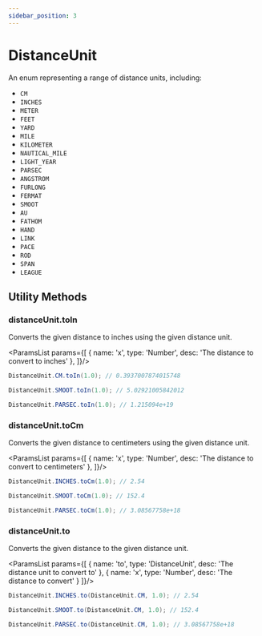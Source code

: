```yaml
---
sidebar_position: 3
---
```



# DistanceUnit

An enum representing a range of distance units, including:
 - `CM`
 - `INCHES`
 - `METER`
 - `FEET`
 - `YARD`
 - `MILE`
 - `KILOMETER`
 - `NAUTICAL_MILE`
 - `LIGHT_YEAR`
 - `PARSEC`
 - `ANGSTROM`
 - `FURLONG`
 - `FERMAT`
 - `SMOOT`
 - `AU`
 - `FATHOM`
 - `HAND`
 - `LINK`
 - `PACE`
 - `ROD`
 - `SPAN`
 - `LEAGUE`

## Utility Methods

### distanceUnit.toIn

Converts the given distance to inches using the given distance unit.

<ParamsList params={[
  {
    name: 'x',
    type: 'Number',
    desc: 'The distance to convert to inches'
  },
]}/>

```java
DistanceUnit.CM.toIn(1.0); // 0.3937007874015748

DistanceUnit.SMOOT.toIn(1.0); // 5.02921005842012

DistanceUnit.PARSEC.toIn(1.0); // 1.215094e+19
```

### distanceUnit.toCm

Converts the given distance to centimeters using the given distance unit.

<ParamsList params={[
  {
    name: 'x',
    type: 'Number',
    desc: 'The distance to convert to centimeters'
  },
]}/>

```java
DistanceUnit.INCHES.toCm(1.0); // 2.54

DistanceUnit.SMOOT.toCm(1.0); // 152.4

DistanceUnit.PARSEC.toCm(1.0); // 3.08567758e+18
```

### distanceUnit.to

Converts the given distance to the given distance unit.

<ParamsList params={[
  {
    name: 'to',
    type: 'DistanceUnit',
    desc: 'The distance unit to convert to'
  },
  {
    name: 'x',
    type: 'Number',
    desc: 'The distance to convert'
  }
]}/>

```java
DistanceUnit.INCHES.to(DistanceUnit.CM, 1.0); // 2.54

DistanceUnit.SMOOT.to(DistanceUnit.CM, 1.0); // 152.4

DistanceUnit.PARSEC.to(DistanceUnit.CM, 1.0); // 3.08567758e+18
```
